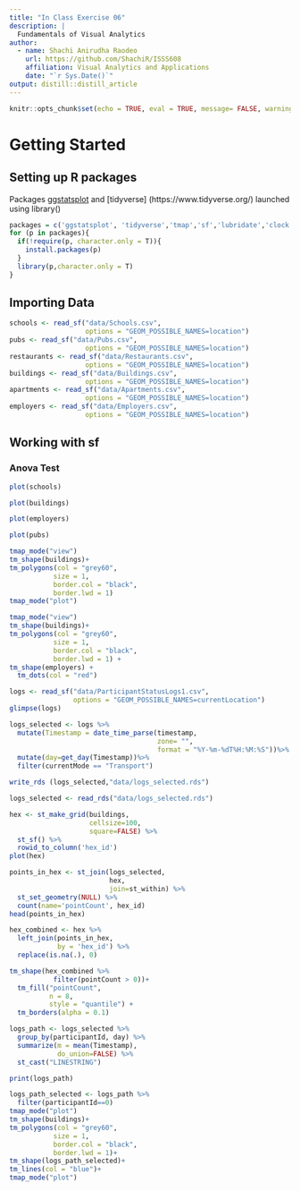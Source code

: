 ```yaml
---
title: "In Class Exercise 06"
description: |
  Fundamentals of Visual Analytics
author:
  - name: Shachi Anirudha Raodeo 
    url: https://github.com/ShachiR/ISSS608
    affiliation: Visual Analytics and Applications
    date: "`r Sys.Date()`"
output: distill::distill_article
---
```


```r
knitr::opts_chunk$set(echo = TRUE, eval = TRUE, message= FALSE, warning= FALSE, fig.retina = 3)
```

# Getting Started

## Setting up R packages

Packages [ggstatsplot](https://www.rdocumentation.org/packages/ggstatsplot/versions/0.9.1) and [tidyverse] (https://www.tidyverse.org/) launched using library()

```r
packages = c('ggstatsplot', 'tidyverse','tmap','sf','lubridate','clock','sftime','rmarkdown')
for (p in packages){
  if(!require(p, character.only = T)){
    install.packages(p)
  }
  library(p,character.only = T)
}
```

## Importing Data
```r
schools <- read_sf("data/Schools.csv", 
                   options = "GEOM_POSSIBLE_NAMES=location")
pubs <- read_sf("data/Pubs.csv", 
                   options = "GEOM_POSSIBLE_NAMES=location")
restaurants <- read_sf("data/Restaurants.csv", 
                   options = "GEOM_POSSIBLE_NAMES=location")
buildings <- read_sf("data/Buildings.csv", 
                   options = "GEOM_POSSIBLE_NAMES=location")
apartments <- read_sf("data/Apartments.csv", 
                   options = "GEOM_POSSIBLE_NAMES=location")
employers <- read_sf("data/Employers.csv", 
                   options = "GEOM_POSSIBLE_NAMES=location")


```

## Working with sf

### Anova Test

```r
plot(schools)
```

```r
plot(buildings)
```
```r
plot(employers)
```
```r
plot(pubs)
```
```r
tmap_mode("view")
tm_shape(buildings)+
tm_polygons(col = "grey60",
           size = 1,
           border.col = "black",
           border.lwd = 1)
tmap_mode("plot")
```

```r
tmap_mode("view")
tm_shape(buildings)+
tm_polygons(col = "grey60",
           size = 1,
           border.col = "black",
           border.lwd = 1) +
tm_shape(employers) +
  tm_dots(col = "red")
```

```r
logs <- read_sf("data/ParticipantStatusLogs1.csv", 
                options = "GEOM_POSSIBLE_NAMES=currentLocation")
glimpse(logs)
```
```r
logs_selected <- logs %>%
  mutate(Timestamp = date_time_parse(timestamp,
                                     zone= "",
                                     format = "%Y-%m-%dT%H:%M:%S"))%>%
  mutate(day=get_day(Timestamp))%>%
  filter(currentMode == "Transport")
```

```r
write_rds (logs_selected,"data/logs_selected.rds")

```

```r
logs_selected <- read_rds("data/logs_selected.rds")
```

```r
hex <- st_make_grid(buildings, 
                    cellsize=100, 
                    square=FALSE) %>%
  st_sf() %>%
  rowid_to_column('hex_id')
plot(hex)
```

```r
points_in_hex <- st_join(logs_selected, 
                         hex, 
                         join=st_within) %>%
  st_set_geometry(NULL) %>%
  count(name='pointCount', hex_id)
head(points_in_hex)
```

```r
hex_combined <- hex %>%
  left_join(points_in_hex, 
            by = 'hex_id') %>%
  replace(is.na(.), 0)
```

```r
tm_shape(hex_combined %>%
           filter(pointCount > 0))+
  tm_fill("pointCount",
          n = 8,
          style = "quantile") +
  tm_borders(alpha = 0.1)
```

```r
logs_path <- logs_selected %>%
  group_by(participantId, day) %>%
  summarize(m = mean(Timestamp), 
            do_union=FALSE) %>%
  st_cast("LINESTRING")
```

```r
print(logs_path)
```

```r
logs_path_selected <- logs_path %>%
  filter(participantId==0)
tmap_mode("plot")
tm_shape(buildings)+
tm_polygons(col = "grey60",
           size = 1,
           border.col = "black",
           border.lwd = 1)+
tm_shape(logs_path_selected)+
tm_lines(col = "blue")+
tmap_mode("plot")
```
